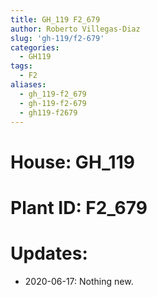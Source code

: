 ```yaml
---
title: GH_119 F2_679
author: Roberto Villegas-Diaz
slug: 'gh-119/f2-679'
categories:
  - GH119
tags:
  - F2
aliases:
  - gh_119-f2_679
  - gh-119-f2-679
  - gh119-f2679
---
```


# **House**: GH_119
# **Plant ID**: F2_679
# **Updates**: 
 - 2020-06-17: Nothing new.

